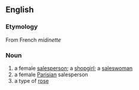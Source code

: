 == English ==
=== Etymology ===
From French ''midinette''

=== Noun ===
#a female [[salesperson]]; a [[shopgirl]]; a [[saleswoman]]
#a female [[Parisian]] salesperson
#a type of [[rose]]